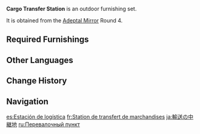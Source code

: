 {{Furnishing Infobox
|id             = 350023
|image          = Furnishing Set Cargo Transfer Station Display.png
|category       = Outdoor Set
|subcategory    = Set
|quality        = 4
|adeptal_energy = 180
|load           = 240
|description    = A transit point for moving goods from place to place. Beside the piled-high cargo crates and wooden barrels are drinks prepared for the workers.<br>Though common bottles and jugs are quite sturdy nowadays, they will still break easily if squashed under a very heavy object. Thus, the workers have always hoped that their foreman might get a cupboard of some sort, rather than leave the bottles on the ground.
|blueprint      = Adeptal Mirror
|adeptal mirror = 4
}}
'''Cargo Transfer Station''' is an outdoor furnishing set.

It is obtained from the [[Adeptal Mirror]] Round 4.

==Required Furnishings==
{{Recipe
|type = Furnishing Set
|Hardened Glazed Vase = 2
|Messy Pile of Fir Crates = 1
|Neat Stack of Fir Kegs = 1
|Crude Double-Decker Pallet = 1
|sort = Hardened Glazed Vase;Messy Pile of Fir Crates;Neat Stack of Fir Kegs;Crude Double-Decker Pallet
|yield = 0
}}

==Other Languages==
{{Other Languages
|en      = Cargo Transfer Station
|zhs     = 货运中转地
|zhs_rm  = Huòyùn Zhōngzhuǎn Dì
|zht     = 貨運中轉地
|zht_rm  = Huòyùn Zhōngzhuǎn Dì
|zh_tl   = 
|ja      = 輸送の中継地
|ja_rm   = Yusou no Chuukeiji
|ja_tl   = Transport Stopover
|ko      = 운송 중계지
|ko_tl   = Transport Stopover
|es      = Estación de logística
|es_tl   = Logistics Station
|fr      = Station de transfert de marchandises
|fr_tl   = Merchandise Transfer Station
|ru      = Перевалочный пункт
|ru_tl   = Transfer Point
|th      = สถานที่ขนส่งสินค้า
|th_rm   = 
|th_tl   = 
|vi      = Khu Trung Chuyển Hàng Hóa
|vi_tl   = 
|de      = Frachtumschlagplatz
|de_tl   = Cargo Transhipment Point
|id      = Area Pemindahan Barang
|id_tl   = Item Transfer Area
|pt      = Estação de Transferência de Carga
|pt_tl   = Cargo Transfer Station
|tr      = Kargo Aktarma İstasyonu
|tr_tl   = 
|it      = Stazione per il trasferimento merci
|it_tl   = 
}}

==Change History==
{{Change History|1.5}}

==Navigation==
{{Furnishing Navbox/Sets|type=regular}}

[[es:Estación de logística]]
[[fr:Station de transfert de marchandises]]
[[ja:輸送の中継地]]
[[ru:Перевалочный пункт]]